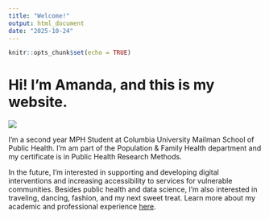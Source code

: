 ```yaml
---
title: "Welcome!"
output: html_document
date: "2025-10-24"
---
```


```r
knitr::opts_chunk$set(echo = TRUE)
```

# Hi! I'm Amanda, and this is my website.

![](images/pancakes.jpeg)

I'm a second year MPH Student at Columbia University Mailman School of Public Health. I'm am part of the Population & Family Health department and my certificate is in Public Health Research Methods.

In the future, I'm interested in supporting and developing digital interventions and increasing accessibility to services for vulnerable communities. Besides public health and data science, I'm also interested in traveling, dancing, fashion, and my next sweet treat. Learn more about my academic and professional experience [here](about.html).